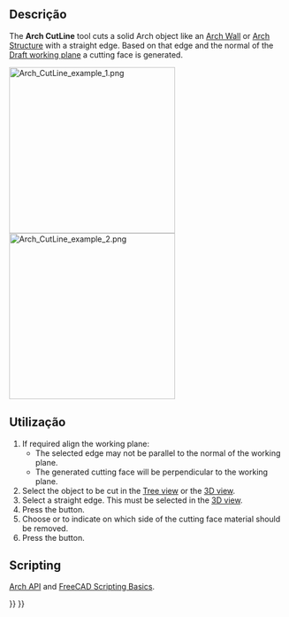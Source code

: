 <languages/>

<div class="mw-translate-fuzzy">
{{Docnav
|[[Arch_Schedule/pt-br|Cronograma]]
|[[Arch_CutPlane/pt-br|Corte com plano]]
|[[Arch_Workbench/pt-br|Arch]]
|IconL=Arch_Schedule.svg
|IconR=Arch_CutPlane.svg
|IconC=Workbench_Arch.svg
}}
</div>

{{VeryImportantMessage|THIS COMMAND IS OBSOLETE<br>
It is not available in {{VersionPlus|1.0}}. Use [[Arch_CutPlane|Arch CutPlane]] instead.}}

{{GuiCommand
|Name=Arch CutLine
|MenuLocation=Arch → Cut with line
|Workbenches=[[Arch_Workbench|Arch]]
|Version=0.19
|SeeAlso=[[Arch_CutPlane|Arch CutPlane]]
}}

<span id="Description"></span>
==Descrição==

The '''Arch CutLine''' tool cuts a solid Arch object like an [[Arch_Wall|Arch Wall]] or [[Arch_Structure|Arch Structure]] with a straight edge. Based on that edge and the normal of the [[Draft_SelectPlane|Draft working plane]] a cutting face is generated.

[[File:Arch_CutLine_example_1.png|x300px]] [[File:Arch_CutLine_example_2.png|x300px]]

{{Caption|[[Arch_Wall|Arch Wall]] cut by a line. Left: subtractive box that appears when using the tool. Right: resulting wall after the cut is done.}}

<span id="Usage"></span>
==Utilização==

# If required align the working plane:
#* The selected edge may not be parallel to the normal of the working plane.
#* The generated cutting face will be perpendicular to the working plane.
# Select the object to be cut in the [[Tree_view|Tree view]] or the [[3D_view|3D view]].
# Select a straight edge. This must be selected in the [[3D_view|3D view]].
# Press the {{Button|[[Image:Arch_CutLine.svg|16px]] [[Arch_CutLine|Cut with line]]}} button.
# Choose {{MenuCommand|Behind}} or {{MenuCommand|Front}} to indicate on which side of the cutting face material should be removed.
# Press the {{Button|OK}} button.

==Scripting==

{{Emphasis|See also:}} [[Arch_API|Arch API]] and [[FreeCAD_Scripting_Basics|FreeCAD Scripting Basics]].


{{Docnav
|
|
|[[Arch_Workbench|Arch]]
|
|
|IconC=Workbench_Arch.svg
}}

{{BIM_Tools_navi{{#translation:}}}}
{{Userdocnavi{{#translation:}}}}